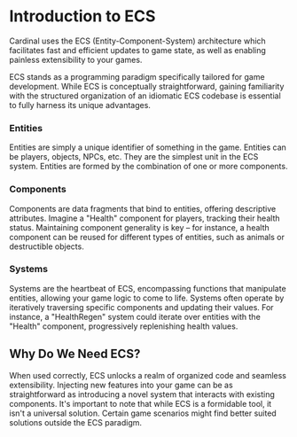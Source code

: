 # Introduction to ECS

Cardinal uses the ECS (Entity-Component-System) architecture which facilitates fast and efficient updates to game state, as well as enabling painless extensibility to your games.

ECS stands as a programming paradigm specifically tailored for game development. While ECS is conceptually straightforward, gaining familiarity with the structured organization of an idiomatic ECS codebase is essential to fully harness its unique advantages.


### Entities

Entities are simply a unique identifier of something in the game. Entities can be players, objects, NPCs, etc. They are the simplest unit in the ECS system. Entities are formed by the combination of one or more components.

### Components

Components are data fragments that bind to entities, offering descriptive attributes. Imagine a "Health" component for players, tracking their health status. Maintaining component generality is key – for instance, a health component can be reused for different types of entities, such as animals or destructible objects.

### Systems

Systems are the heartbeat of ECS, encompassing functions that manipulate entities, allowing your game logic to come to life. Systems often operate by iteratively traversing specific components and updating their values. For instance, a "HealthRegen" system could iterate over entities with the "Health" component, progressively replenishing health values.


## Why Do We Need ECS?

When used correctly, ECS unlocks a realm of organized code and seamless extensibility. Injecting new features into your game can be as straightforward as introducing a novel system that interacts with existing components. It's important to note that while ECS is a formidable tool, it isn't a universal solution. Certain game scenarios might find better suited solutions outside the ECS paradigm.
